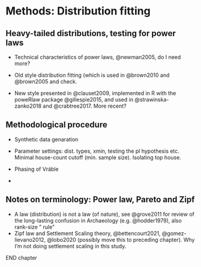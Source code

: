 # Methods: Distribution fitting

## Heavy-tailed distributions, testing for power laws

-   Technical characteristics of power laws, @newman2005, do I need more?

-   Old style distribution fitting (which is used in @brown2010 and @brown2005 and check.

-   New style presented in @clauset2009, implemented in R with the poweRlaw package @gillespie2015, and used in @strawinska-zanko2018 and @crabtree2017. More recent?

## Methodological procedure

-   Synthetic data genaration

-   Parameter settings: dist. types, xmin, testing the pl hypothesis etc. Minimal house-count cutoff (min. sample size). Isolating top house.

-   Phasing of Vráble

-   

## Notes on terminology: Power law, Pareto and Zipf

-   A law (distribution) is not a law (of nature), see @grove2011 for review of the long-lasting confusion in Archaeology (e.g. @hodder1979), also rank-size " rule"
-   Zipf law and Settlement Scaling theory, @bettencourt2021, @gomez-lievano2012, @lobo2020 (possibly move this to preceding chapter). Why I'm not doing settlement scaling in this study.

END chapter
